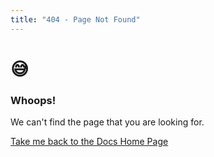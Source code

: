 ```yaml
---
title: "404 - Page Not Found"
---
```


# 😅 

###  Whoops! 
We can't find the page that you are looking for.

[Take me back to the Docs Home Page](/)